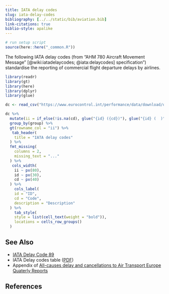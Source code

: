 ```yaml
---
title: IATA delay codes
slug: iata-delay-codes
bibliography: [../../static/bib/aviation.bib]
link-citations: true
biblio-style: apalike
---
```

```r
# run setup script
source(here::here("_common.R"))
```


The following IATA delay codes (from "AHM 780 Aircraft Movement Message"
[@wiki:iatadelaycodes; @iata:delaycodes]
specification") standardise the reporting of commercial flight departure delays
by airlines.

```r
library(readr)
library(gt)
library(here)
library(dplyr)
library(glue)

dc <- read_csv("https://www.eurocontrol.int/performance/data/download/other/iata_delay_codes.csv")

dc %>% 
  mutate(ii = if_else(!is.na(cd), glue("{id} ({cd})"), glue("{id} (  )"))) %>% 
  group_by(group) %>% 
  gt(rowname_col = "ii") %>% 
   tab_header(
    title = "IATA delay codes"
  ) %>% 
  fmt_missing(
    columns = 2,
    missing_text = "..."
  ) %>% 
   cols_width(
    ii ~ px(80),
    id ~ px(30),
    cd ~ px(40)
  ) %>% 
    cols_label(
    id = "ID",
    cd = "Code",
    description = "Description"
  ) %>% 
    tab_style(
    style = list(cell_text(weight = "bold")),
    locations = cells_row_groups()
  )
```


## See Also

* [IATA Delay Code 89](/definition/iata-code-89/)
* IATA Delay codes table ([PDF](/library/iata-delay-codes.pdf))
* Appendix of [All-causes delay and cancellations to Air Transport Europe Quaterly Reports](https://www.eurocontrol.int/library/search?keywords=All-causes+delay+and+cancellations+to+Air+Transport+Europe&sort_by=search_api_relevance)

## References

